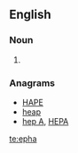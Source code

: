 ==English==

===Noun===
{{en-noun}}

# {{context|biblical|lang=en}} {{alternative spelling of|ephah}}

===Anagrams===
* [[HAPE#English|HAPE]]
* [[heap#English|heap]]
* [[hep A#English|hep A]], [[HEPA#English|HEPA]]

[[te:epha]]